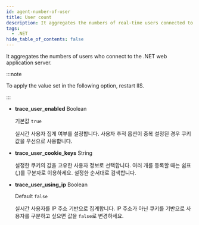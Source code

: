```yaml
---
id: agent-number-of-user
title: User count
description: It aggregates the numbers of real-time users connected to WAS.
tags:
  - .NET
hide_table_of_contents: false
---
```


It aggregates the numbers of users who connect to the .NET web application server.

:::note

To apply the value set in the following option, restart IIS.

:::

-   **trace_user_enabled** <span class='type'>Boolean</span>

    기본값 `true`

    실시간 사용자 집계 여부를 설정합니다. 사용자 추적 옵션이 중복 설정된 경우 쿠키값을 우선으로 사용합니다.

-   **trace_user_cookie_keys** <span class='type'>String</span>

    설정한 쿠키의 값을 고유한 사용자 정보로 선택합니다. 여러 개를 등록할 때는 쉼표(,)를 구분자로 이용하세요. 설정한 순서대로 검색합니다.

-   **trace_user_using_ip** <span class='type'>Boolean</span>

    Default `false`

    실시간 사용자를 IP 주소 기반으로 집계합니다. IP 주소가 아닌 쿠키를 기반으로 사용자를 구분하고 싶으면 값을 `false`로 변경하세요.
